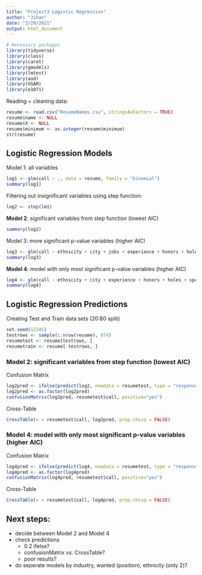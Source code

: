 ```yaml
---
title: "Project3 Logistic Regression"
author: "Jihan"
date: "3/29/2021"
output: html_document
---
```


```r
# Necessary packages
library(tidyverse)
library(class)
library(caret)
library(gmodels)
library(lmtest)
library(aod)
library(VGAM)
library(e1071)
```

Reading + cleaning data:
```r
resume <- read.csv("ResumeNames.csv", stringsAsFactors = TRUE)
resume$name <- NULL
resume$X <- NULL
resume$minimum <- as.integer(resume$minimum)
str(resume)
```

## Logistic Regression Models

Model 1: all variables
```r
log1 <- glm(call ~ ., data = resume, family = "binomial")
summary(log1)
```

Filtering out insignificant variables using step function:
```r
log2 <- step(lm1)
```

**Model 2**: significant variables from step function (lowest AIC)
```r
summary(log2)
```

Model 3: more significant p-value variables (higher AIC)
```r
log3 <- glm(call ~ ethnicity + city + jobs + experience + honors + holes + email + special + equal + reqeduc, data = resume, family = "binomial")
summary(log3)
```

**Model 4**: model with only most significant p-value variables (higher AIC)
```r
log4 <- glm(call ~ ethnicity + city + experience + honors + holes + special + reqeduc, data = resume, family = "binomial")
summary(log4)
```

## Logistic Regression Predictions

Creating Test and Train data sets (20:80 split)
```r
set.seed(12345)
testrows <- sample(1:nrow(resume), 974)
resumetest <- resume[testrows, ]
resumetrain <- resume[-testrows, ]
```

### Model 2: significant variables from step function (lowest AIC)

Confusion Matrix
```r
log2pred <- ifelse(predict(log2, newdata = resumetest, type = "response") > 0.2, "yes", "no")
log2pred <- as.factor(log2pred)
confusionMatrix(log2pred, resumetest$call, positive="yes")
```

Cross-Table
```r
CrossTable(x = resumetest$call, log2pred, prop.chisq = FALSE)
```

### Model 4: model with only most significant p-value variables (higher AIC)

Confusion Matrix
```r
log4pred <- ifelse(predict(log4, newdata = resumetest, type = "response") > 0.2, "yes", "no")
log4pred <- as.factor(log4pred)
confusionMatrix(log4pred, resumetest$call, positive="yes")
```

Cross-Table
```r
CrossTable(x = resumetest$call, log4pred, prop.chisq = FALSE)
```

## Next steps: 
- decide between Model 2 and Model 4
- check predictions 
  - 0.2 ifelse?
  - confusionMatrix vs. CrossTable?
  - poor results?
- do seperate models by industry, wanted (position), ethnicity (only 2)?




